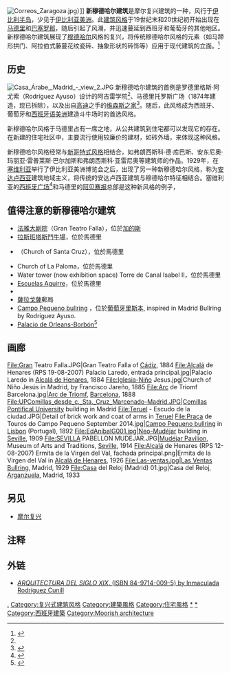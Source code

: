 {{roughtranslation|time=2015-11-24T12:39:12+00:00}}
[[Image:Correos_Zaragoza.jpg|thumb]]）]]
'''新穆德哈尔建筑'''是摩尔复兴建筑的一种，风行于[[伊比利半岛|伊比利半岛]]，少见于[[伊比利亚美洲|伊比利亚美洲]]。此[[建筑风格|建筑风格]]于19世纪末和20世纪初开始出现在[[马德里|马德里]]和[[巴塞罗那|巴塞罗那]]，随后引起了风潮，并迅速蔓延到西班牙和葡萄牙的其他地区。新穆德哈尔建筑展现了[[穆德哈尔|穆德哈尔]]风格的复兴，将传统穆德哈尔风格的元素（如马蹄形拱门、阿拉伯式藤蔓花纹瓷砖、抽象形状的砖饰等）应用于现代建筑的立面。<ref name="Out2013">{{cite book|author=Editors of Time Out|title=Time Out Madrid|url=https://books.google.com/books?id=ie8CGcizGwEC&pg=PT21|date=13 December 2013|publisher=Time Out|isbn=978-1-84670-297-6|pages=21|access-date=2015-11-24|archive-date=2019-08-10|archive-url=https://web.archive.org/web/20190810175158/https://books.google.com/books?id=ie8CGcizGwEC&pg=PT21|dead-url=no}}</ref>

==历史==
[[File:Casa_Árabe,_Madrid_-_view_2.JPG|thumb]]
新穆德哈尔建筑的首例是罗德里格斯·阿尤索（Rodríguez Ayuso）设计的阿吉雷学院<ref name="Out2013" />、马德里托罗斯广场（1874年建造，现已拆除），以及出自[[安东尼·高迪|高迪]]之手的[[维森斯之家|维森斯之家]]<ref name="Lapunzina2005">{{cite book|author=Alejandro Lapunzina|title=Architecture of Spain|url=https://books.google.com/books?id=yDmR2i32cygC&pg=PR56|date=1 January 2005|publisher=Greenwood Publishing Group|isbn=978-0-313-31963-1|pages=56|access-date=2015-11-24|archive-date=2019-08-10|archive-url=https://web.archive.org/web/20190810200334/https://books.google.com/books?id=yDmR2i32cygC&pg=PR56|dead-url=no}}</ref>。随后，此风格成为西班牙、葡萄牙和[[西班牙语美洲|西班牙语美洲]]建造斗牛场时的首选风格。

新穆德哈尔风格于马德里占有一席之地，从公共建筑到住宅都可以发现它的存在。在新建的住宅社区中，主要流行使用较廉价的建材，如砖外墙，来体现这种风格。

新穆德哈尔风格经常与[[新哥德式建筑|新哥特式风格]]相结合，如弗朗西斯科·德·库巴斯、安东尼奥·玛丽亚·雷普莱斯·巴尔加斯和弗朗西斯科·亚雷尼奥等建筑师的作品。1929年，在[[塞维利亚|塞维利亚]]举行了伊比利亚美洲博览会之后，出现了另一种新穆德哈尔风格，称为[[安达卢西亚|安达卢西亚]]建筑地域主义，将传统的安达卢西亚建筑与穆德哈尔特征相结合。塞维利亚的[[西班牙广场_(塞维利亚)|西班牙广场]]<ref name="Head2011">{{cite book|author=Jeremy Head|title=Frommer's Seville, Granada and the Best of Andalusia|url=https://books.google.com/books?id=_8Wy8Q8qJyUC&pg=PA1230|date=31 January 2011|publisher=John Wiley & Sons|isbn=978-1-119-99445-9|pages=1230|access-date=2015-11-24|archive-date=2019-08-11|archive-url=https://web.archive.org/web/20190811170959/https://books.google.com/books?id=_8Wy8Q8qJyUC&pg=PA1230|dead-url=no}}</ref>和马德里的[[阿贝赛报|阿贝赛报]]总部是这种新风格的例子，

==值得注意的新穆德哈尔建筑==
{{Expand list|date=August 2008}}
*[[法雅大剧院|法雅大剧院]]（Gran Teatro Falla），位於[[加的斯|加的斯]]
*[[拉斯班塔斯鬥牛場|拉斯班塔斯鬥牛場]]，位於馬德里
*{{link-es|馬德里聖十字教堂|Iglesia de la Santa Cruz (Madrid)}}（Church of Santa Cruz），位於馬德里
*Church of La Paloma，位於馬德里
*Water tower (now exhibition space) Torre de Canal Isabel II，位於馬德里
*[[Escuelas_Aguirre|Escuelas Aguirre]]，位於馬德里
*{{link-en|托雷多車站|Toledo railway station}}
*[[薩拉戈薩|薩拉戈薩]]郵局
*[[Campo_Pequeno_bullring|Campo Pequeno bullring]] ，位於[[葡萄牙|葡萄牙]][[里斯本|里斯本]], inspired in Madrid Bullring by Rodríguez Ayuso.
* [[Palacio_de_Orleans-Borbón|Palacio de Orleans-Borbón]]<ref name="SorensenGarvey2009">{{cite book|author1=AnneLise Sorensen|author2=Geoff Garvey|title=The Rough Guide to Spain|url=https://books.google.com/books?id=RZGzFw6xqM4C&pg=PT588|date=30 March 2009|publisher=Penguin|isbn=978-1-84836-838-5|pages=588|access-date=2015-11-24|archive-date=2019-08-10|archive-url=https://web.archive.org/web/20190810234719/https://books.google.com/books?id=RZGzFw6xqM4C&pg=PT588|dead-url=no}}</ref>

== 画廊 ==
<gallery>
File:Gran Teatro Falla.JPG|Gran Teatro Falla of [[Cádiz|Cádiz]], 1884
File:Alcalá de Henares (RPS 19-08-2007) Palacio Laredo, entrada principal.jpg|Palacio Laredo in [[Alcalá_de_Henares|Alcalá de Henares]], 1884
File:Iglesia-Niño Jesus.jpg|Church of Niño Jesús in Madrid, by Francisco Jareño, 1885
File:Arc de Triomf Barcelona.jpg|[[Arc_de_Triomf|Arc de Triomf]], [[Barcelona|Barcelona]], 1888
File:UPComillas_desde_c._Sta._Cruz_Marcenado-Madrid.JPG|[[Comillas_Pontifical_University|Comillas Pontifical University]] building in Madrid
File:Teruel - Escudo de la ciudad.JPG|Detail of brick work and coat of arms in [[Teruel|Teruel]]
File:Praça de Touros do Campo Pequeno September 2014.jpg|[[Campo_Pequeno_bullring|Campo Pequeno bullring]] in [[Lisbon|Lisbon]] (Portugal), 1892
File:EdAníbalG001.jpg|Neo-Mudéjar building in [[Seville|Seville]], 1909
File:SEVILLA PABELLON MUDEJAR.JPG|[[Museum_of_Arts_and_Traditions_of_Sevilla|Mudéjar Pavilion]], Museum of Arts and Traditions, [[Seville|Seville]], 1914
File:Alcalá de Henares (RPS 12-08-2007) Ermita de la Virgen del Val, fachada principal.png|Ermita de la Virgen del Val in [[Alcalá_de_Henares|Alcalá de Henares]], 1926
File:Las-ventas.jpg|[[Las_Ventas|Las Ventas Bullring]], Madrid, 1929
File:Casa del Reloj (Madrid) 01.jpg|Casa del Reloj, [[Arganzuela|Arganzuela]], Madrid, 1933
</gallery>

==另见==
*[[摩尔复兴|摩尔复兴]]
{{commons category|Neo-Mudéjar}}

==注释==
{{reflist}}

==外链==
*[http://www.liceus.com/cgi-bin/aco/ar/06/065125.asp ''ARQUITECTURA DEL SIGLO XIX''. (ISBN 84-9714-009-5) by Inmaculada Rodríguez Cunill] {{Wayback|url=http://www.liceus.com/cgi-bin/aco/ar/06/065125.asp |date=20061222112736 }}

{{Architecture of Spain}}
{{Revivals}}

{{DEFAULTSORT:Neo-Mudejar}}
[[Category:Mudéjar_architecture|.]]
[[Category:复兴式建筑风格|Category:复兴式建筑风格]]
[[Category:建築風格|Category:建築風格]]
[[Category:住宅風格|Category:住宅風格]]
[[Category:摩爾復興式建築|*]]
[[Category:Spanish_Revival_architecture|*]]
[[Category:西班牙建築|Category:西班牙建築]]
[[Category:Moorish_architecture|Category:Moorish architecture]]